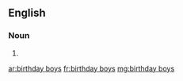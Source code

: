==English==

===Noun===
{{head|en|plural|head=[[birthday]] [[boy]]s}}

# {{plural of|birthday boy|lang=en}}

[[ar:birthday boys]]
[[fr:birthday boys]]
[[mg:birthday boys]]